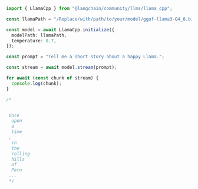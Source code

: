 ```typescript
import { LlamaCpp } from "@langchain/community/llms/llama_cpp";

const llamaPath = "/Replace/with/path/to/your/model/gguf-llama3-Q4_0.bin";

const model = await LlamaCpp.initialize({
  modelPath: llamaPath,
  temperature: 0.7,
});

const prompt = "Tell me a short story about a happy Llama.";

const stream = await model.stream(prompt);

for await (const chunk of stream) {
  console.log(chunk);
}

/*


 Once
  upon
  a
  time
 ,
  in
  the
  rolling
  hills
  of
  Peru
 ...
 */
```